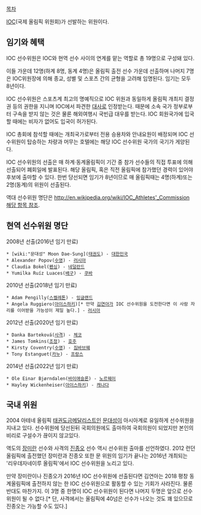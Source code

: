 [[목차]]

[[IOC]](국제 올림픽 위원회)가 선발하는 위원이다.

== 임기와 혜택 ==
IOC 선수위원은 IOC와 현역 선수 사이의 연계를 맡는 역할로 총 19명으로 구성돼 있다. 

이들 가운데 12명(하계 8명, 동계 4명)은 올림픽 출전 선수 가운데 선출하며 나머지 7명은 IOC위원장에 의해 종교, 성별 및 스포츠 간의 균형을 고려해 임명된다. 임기는 모두 8년이다.

IOC 선수위원은 스포츠계 최고의 명예직으로 IOC 위원과 동일하게 올림픽 개최지 결정권 등의 권한을 지니며 IOC에서 파견한 [[대사]]로 인정받는다. 때문에 소속 국가 정부로부터 구속을 받지 않는 것은 물론 해외여행시 국빈급 대우를 받는다. IOC 회원국가에 입국할 때에는 비자가 없어도 입국이 허가된다. 

IOC 총회에 참석할 때에는 개최국가로부터 전용 승용차와 안내요원이 배정되며 IOC 선수위원이 탑승하는 차량과 머무는 호텔에는 해당 IOC 선수위원 국가의 국기가 게양된다.

IOC 선수위원의 선출은 매 하계·동계올림픽이 기간 중 참가 선수들의 직접 투표에 의해 선출되어 폐회일에 발표된다. 해당 올림픽, 혹은 직전 올림픽에 참가했던 경력이 있어야 후보에 출마할 수 있다. 한번 당선되면 임기가 8년이므로 매 올림픽때는 4명(하계)또는 2명(동계)의 위원이 선출된다. 

역대 선수위원 명단은 [[http://en.wikipedia.org/wiki/IOC_Athletes'_Commission 해당 항목 참조]].

== 현역 선수위원 명단 ==
2008년 선출(2016년 임기 만료)
 * [wiki:"문대성" Moon Dae-Sung]([[태권도]]) - [[대한민국]]
 * Alexander Popov([[수영]]) - [[러시아]]
 * Claudia Bokel([[펜싱]]) - [[네덜란드]]
 * Yumilka Ruíz Luaces([[배구]]) - [[쿠바]]

2010년 선출(2018년 임기 만료)
 * Adam Pengilly([[스켈레톤]]) - [[잉글랜드]]
 * Angela Ruggiero([[아이스하키]])[* 만약 [[김연아]]가 IOC 선수위원을 도전한다면 이 사람 자리를 이어받을 가능성이 제일 높다.] - [[러시아]]

2012년 선출(2020년 임기 만료)
 * Danka Barteková([[사격]]) - [[체코]]
 * James Tomkins([[조정]]) - [[호주]]
 * Kirsty Coventry([[수영]]) - [[짐바브웨]]
 * Tony Estanguet([[카누]]) - [[프랑스]]

2014년 선출(2022년 임기 만료)
 * Ole Einar Bjørndalen([[바이애슬론]]) - [[노르웨이]]
 * Hayley Wickenheiser([[아이스하키]]) - [[캐나다]]

== 국내 위원 ==
2004 아테네 올림픽 [[태권도]]금메달리스트인 [[문대성]]이 아시아계로 유일하게 선수위원을 지내고 있다. 선수위원에 당선된뒤 국회의원에도 출마하여 국회의원이 되었지만 본인의 비리로 구설수가 끊이지 않고있다.

역도의 [[장미란]] 선수와 사격의 [[진종오]] 선수 역시 선수위원 출마를 선언하였다. 2012 런던 올림픽에 출전했던 장미란과 진종오 또한 문 위원의 임기가 끝나는 2016년 개최되는 '리우데자네이루 올림픽'에서 IOC 선수위원을 노리고 있다.

만약 장미란이나 진종오가 2016년 IOC 선수위원에 선출된다면 김연아는 2018 평창 동계올림픽에 출전하지 않는 한 IOC 선수위원으로 활동할 수 있는 기회가 사라진다. 물론 반대도 마찬가지. 이 3명 중 한명이 IOC 선수위원이 된다면 나머지 두명은 앞으로 선수위원이 될 수 없다.[* 단, 사격에서는 올림픽에 40넘은 선수가 나오는 것도 꽤 있으므로 진종오는 가능할 수도 있다.]
